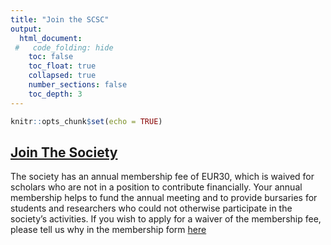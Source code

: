 ```yaml
---
title: "Join the SCSC"
output:
  html_document:
 #   code_folding: hide
    toc: false
    toc_float: true
    collapsed: true
    number_sections: false
    toc_depth: 3
---
```


```r
knitr::opts_chunk$set(echo = TRUE)
```

## [Join The Society](https://docs.google.com/forms/d/e/1FAIpQLSfaQ6liiNrkIx3CXVfSu4BZvK5f2pUdE8tMltqRx9SN5ojiHQ/viewform)

The society has an annual membership fee of EUR30, which is waived for scholars who are not in a position to contribute financially. Your annual membership helps to fund the annual meeting and to provide bursaries for students and researchers who could not otherwise participate in the society's activities. If you wish to apply for a waiver of the membership fee, please tell us why in the membership form [here](https://docs.google.com/forms/d/e/1FAIpQLSfaQ6liiNrkIx3CXVfSu4BZvK5f2pUdE8tMltqRx9SN5ojiHQ/viewform)
